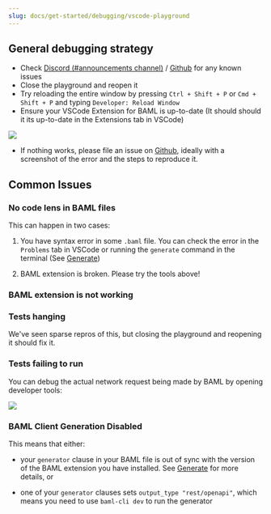 ```yaml
---
slug: docs/get-started/debugging/vscode-playground
---
```


## General debugging strategy
- Check [Discord (#announcements channel)](https://discord.gg/BTNBeXGuaS) / [Github](https://github.com/BoundaryML/baml/issues) for any known issues
- Close the playground and reopen it
- Try reloading the entire window by pressing `Ctrl + Shift + P` or `Cmd + Shift + P` and typing `Developer: Reload Window`
- Ensure your VSCode Extension for BAML is up-to-date (It should should it its up-to-date in the Extensions tab in VSCode)
<img src="/assets/images/docs_latest/vscode/extension-status.png" />

- If nothing works, please file an issue on [Github](https://github.com/BoundaryML/baml/issues), ideally with a screenshot of the error and the steps to reproduce it.

## Common Issues
### No code lens in BAML files

This can happen in two cases:
1. You have syntax error in some `.baml` file. You can check the error in the `Problems` tab in VSCode or running the `generate` command in the terminal (See [Generate](../../calling-baml/generate-baml-client.mdx))

2. BAML extension is broken. Please try the tools above!

### BAML extension is not working

### Tests hanging

We've seen sparse repros of this, but closing the playground and reopening it should fix it.

### Tests failing to run

You can debug the actual network request being made by BAML by opening developer tools:

<img src="/assets/images/docs_latest/vscode/dev-tools.png" />

### BAML Client Generation Disabled
This means that either:

- your `generator` clause in your BAML file is out of sync with the version of the BAML extension you have installed. See [Generate](../../calling-baml/generate-baml-client.mdx) for more details, or

- one of your `generator` clauses sets `output_type "rest/openapi"`, which means you need to use `baml-cli dev` to run the generator
